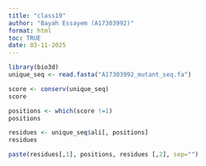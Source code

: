 ---
title: "class19"
author: "Bayah Essayem (A17303992)"
format: html
toc: TRUE
date: 03-11-2025
---

```{r}
library(bio3d)
unique_seq <- read.fasta("A17303992_mutant_seq.fa")
```

```{r}
score <- conserv(unique_seq)
score
```

```{r}
positions <- which(score !=1)
positions
```

```{r}
residues <- unique_seq$ali[, positions]
residues
```

```{r}
paste(residues[,1], positions, residues [,2], sep="")
```

